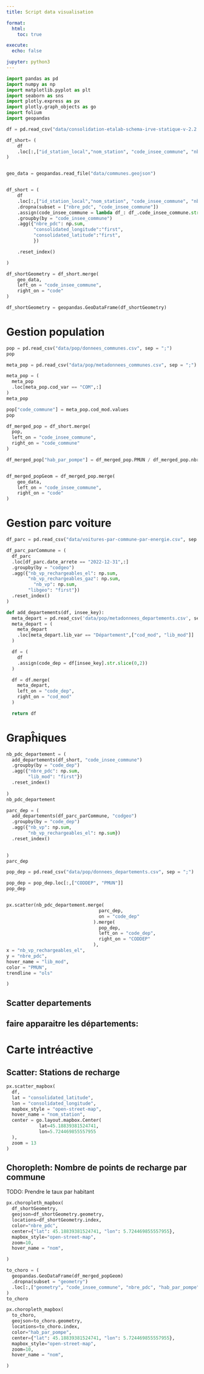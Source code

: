 ```yaml
---
title: Script data visualisation

format:
  html: 
    toc: true

execute:
  echo: false

jupyter: python3
---
```



```python
import pandas as pd
import numpy as np 
import matplotlib.pyplot as plt 
import seaborn as sns
import plotly.express as px
import plotly.graph_objects as go
import folium
import geopandas

df = pd.read_csv("data/consolidation-etalab-schema-irve-statique-v-2.2.0-20230207.csv")

df_short= (
    df
    .loc[:,["id_station_local","nom_station", "code_insee_commune", "nbre_pdc", "gratuit", "consolidated_longitude", "consolidated_latitude"]]
)


geo_data = geopandas.read_file("data/communes.geojson")


df_short = (
    df
    .loc[:,["id_station_local","nom_station", "code_insee_commune", "nbre_pdc", "gratuit", "consolidated_longitude", "consolidated_latitude"]]
    .dropna(subset = ["nbre_pdc", "code_insee_commune"])
    .assign(code_insee_commune = lambda df_: df_.code_insee_commune.str.replace(".0","", regex = False))
    .groupby(by = "code_insee_commune")
    .agg({"nbre_pdc": np.sum, 
          "consolidated_longitude":"first",
          "consolidated_latitude":"first",
          })

    .reset_index()

)

df_shortGeometry = df_short.merge(
    geo_data,
    left_on = "code_insee_commune",
    right_on = "code"
)

df_shortGeometry = geopandas.GeoDataFrame(df_shortGeometry)

```

# Gestion population 


```python
pop = pd.read_csv("data/pop/donnees_communes.csv", sep = ";")
pop
```

```python
meta_pop = pd.read_csv("data/pop/metadonnees_communes.csv", sep = ";")

meta_pop = (
  meta_pop
  .loc[meta_pop.cod_var == "COM",:]
)
meta_pop
```

```python
pop["code_commune"] = meta_pop.cod_mod.values
pop
```

```python
df_merged_pop = df_short.merge(
  pop,
  left_on = "code_insee_commune",
  right_on = "code_commune"
)

df_merged_pop["hab_par_pompe"] = df_merged_pop.PMUN / df_merged_pop.nbre_pdc


df_merged_popGeom = df_merged_pop.merge(
    geo_data,
    left_on = "code_insee_commune",
    right_on = "code"
)
```

# Gestion parc voiture


```python
df_parc = pd.read_csv("data/voitures-par-commune-par-energie.csv", sep = ";")

df_parc_parCommune = (
  df_parc
  .loc[df_parc.date_arrete == "2022-12-31",:]
  .groupby(by = "codgeo")
  .agg({"nb_vp_rechargeables_el": np.sum,
  	    "nb_vp_rechargeables_gaz": np.sum,
    	  "nb_vp": np.sum,
        "libgeo": "first"})
  .reset_index()
)
```




```python
def add_departements(df, insee_key):
  meta_depart = pd.read_csv('data/pop/metadonnees_departements.csv', sep = ";")
  meta_depart = (
    meta_depart
    .loc[meta_depart.lib_var == "Département",["cod_mod", "lib_mod"]]
  )

  df = (
    df
    .assign(code_dep = df[insee_key].str.slice(0,2))
  )

  df = df.merge(
    meta_depart,
    left_on = "code_dep",
    right_on = "cod_mod"
  )

  return df
```


# Grapĥiques

```python
nb_pdc_departement = (
  add_departements(df_short, "code_insee_commune")
  .groupby(by = "code_dep")
  .agg({"nbre_pdc": np.sum,
        "lib_mod": "first"}) 
  .reset_index()
  
)
nb_pdc_departement
```


```python
parc_dep = (
  add_departements(df_parc_parCommune, "codgeo")
  .groupby(by = "code_dep")
  .agg({"nb_vp": np.sum,
        "nb_vp_rechargeables_el": np.sum}) 
  .reset_index()
  

)
parc_dep
```


```python
pop_dep = pd.read_csv("data/pop/donnees_departements.csv", sep = ";")

pop_dep = pop_dep.loc[:,["CODDEP", "PMUN"]]
pop_dep
```

```python

```


```python
px.scatter(nb_pdc_departement.merge(
                                  parc_dep,
                                  on = "code_dep"
                                ).merge(
                                  pop_dep,
                                  left_on = "code_dep",
                                  right_on = "CODDEP"
                                ),
x = "nb_vp_rechargeables_el",
y = "nbre_pdc",
hover_name = "lib_mod",
color = "PMUN",
trendline = "ols"

)
```


## Scatter departements
faire apparaitre les départements:
- 



# Carte intréactive

## Scatter: Stations de recharge

```python
px.scatter_mapbox(
  df,
  lat = "consolidated_latitude",
  lon = "consolidated_longitude",
  mapbox_style = "open-street-map",
  hover_name = "nom_station",
  center = go.layout.mapbox.Center(
            lat=45.18839381524741,
            lon=5.724469855557955
  ),
  zoom = 13
)
```



## Choropleth: Nombre de points de recharge par commune

TODO: Prendre le taux par habitant 

```python
px.choropleth_mapbox(
  df_shortGeometry,
  geojson=df_shortGeometry.geometry,
  locations=df_shortGeometry.index,
  color="nbre_pdc",
  center={"lat": 45.18839381524741, "lon": 5.724469855557955},
  mapbox_style="open-street-map",
  zoom=10,
  hover_name = "nom",

)
```

```python
to_choro = (
  geopandas.GeoDataFrame(df_merged_popGeom)
  .dropna(subset = "geometry")
  .loc[:,["geometry", "code_insee_commune", "nbre_pdc", "hab_par_pompe", "nom"]]
)
to_choro
```

```python
px.choropleth_mapbox(
  to_choro,
  geojson=to_choro.geometry,
  locations=to_choro.index,
  color="hab_par_pompe",
  center={"lat": 45.18839381524741, "lon": 5.724469855557955},
  mapbox_style="open-street-map",
  zoom=10,
  hover_name = "nom",

)
```